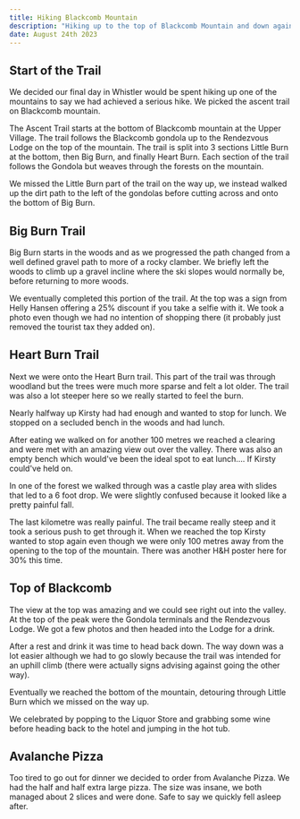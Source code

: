 ```yaml
---
title: Hiking Blackcomb Mountain
description: "Hiking up to the top of Blackcomb Mountain and down again"
date: August 24th 2023
---
```


## Start of the Trail

We decided our final day in Whistler would be spent hiking up one of the mountains to say we had achieved a serious hike. We picked the ascent trail on Blackcomb mountain.

The Ascent Trail starts at the bottom of Blackcomb mountain at the Upper Village. The trail follows the Blackcomb gondola up to the Rendezvous Lodge on the top of the mountain. The trail is split into 3 sections Little Burn at the bottom, then Big Burn, and finally Heart Burn. Each section of the trail follows the Gondola but weaves through the forests on the mountain.

We missed the Little Burn part of the trail on the way up, we instead walked up the dirt path to the left of the gondolas before cutting across and onto the bottom of Big Burn.

## Big Burn Trail

Big Burn starts in the woods and as we progressed the path changed from a well defined gravel path to more of a rocky clamber. We briefly left the woods to climb up a gravel incline where the ski slopes would normally be, before returning to more woods.

We eventually completed this portion of the trail. At the top was a sign from Helly Hansen offering a 25% discount if you take a selfie with it. We took a photo even though we had no intention of shopping there (it probably just removed the tourist tax they added on).

## Heart Burn Trail

Next we were onto the Heart Burn trail. This part of the trail was through woodland but the trees were much more sparse and felt a lot older. The trail was also a lot steeper here so we really started to feel the burn.

Nearly halfway up Kirsty had had enough and wanted to stop for lunch. We stopped on a secluded bench in the woods and had lunch. 

After eating we walked on for another 100 metres we reached a clearing and were met with an amazing view out over the valley. There was also an empty bench which would've been the ideal spot to eat lunch…. If Kirsty could've held on.

In one of the forest we walked through was a castle play area with slides that led to a 6 foot drop. We were slightly confused because it looked like a pretty painful fall.

The last kilometre was really painful. The trail became really steep and it took a serious push to get through it. When we reached the top Kirsty wanted to stop again even though we were only 100 metres away from the opening to the top of the mountain. There was another H&H poster here for 30% this time.

## Top of Blackcomb

The view at the top was amazing and we could see right out into the valley. At the top of the peak were the Gondola terminals and the Rendezvous Lodge. We got a few photos and then headed into the Lodge for a drink.

After a rest and drink it was time to head back down. The way down was a lot easier although we had to go slowly because the trail was intended for an uphill climb (there were actually signs advising against going the other way).

Eventually we reached the bottom of the mountain, detouring through Little Burn which we missed on the way up. 

We celebrated by popping to the Liquor Store and grabbing some wine before heading back to the hotel and jumping in the hot tub.

## Avalanche Pizza

Too tired to go out for dinner we decided to order from Avalanche Pizza. We had the half and half extra large pizza. The size was insane, we both managed about 2 slices and were done. Safe to say we quickly fell asleep after.